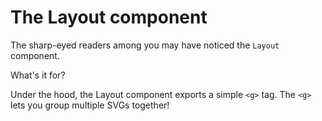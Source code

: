 
<Meta title="Getting Started/Using Layout"/>

# The Layout component

The sharp-eyed readers among you may have noticed the `Layout` component.

What's it for?

Under the hood, the Layout component exports a simple `<g>` tag.  The `<g>` lets you group multiple SVGs together!
